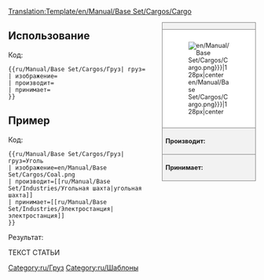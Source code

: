 <noinclude>[[Translation:Template/en/Manual/Base Set/Cargos/Cargo]]</noinclude><noinclude></noinclude><!--
--><div style="float:right; width:15em; font-size:90%; border:1px solid gray; background-color:#f2f2f2; margin-left:1em; margin-bottom:1em">
<div style="text-align:center; border-bottom:1px solid gray"><strong>{{{груз|Груз}}}</strong></div>
<div style="padding:1em; background-color:white">[[File:{{{изображение|en/Manual/Base Set/Cargos/Cargo.png}}}|128px|center]]</div>
<div style="border-top:1px solid gray; padding:0.5em"><strong>Производит:</strong> {{{производит}}}</div>
<div style="border-top:1px solid gray; padding:0.5em"><strong>Принимает:</strong> {{{принимает}}}</div>
</div><noinclude>

{{en/-}}
==Использование==
Код:
<pre>{{ru/Manual/Base Set/Cargos/Груз| груз=
| изображение=
| производит=
| принимает=
}}</pre>

==Пример==
Код:
<pre>{{ru/Manual/Base Set/Cargos/Груз| груз=Уголь
| изображение=en/Manual/Base Set/Cargos/Coal.png
| производит=[[ru/Manual/Base Set/Industries/Угольная шахта|угольная шахта]]
| принимает=[[ru/Manual/Base Set/Industries/Электростанция|электростанция]]
}}</pre>
Результат:

ТЕКСТ СТАТЬИ
{{ru/Manual/Base Set/Cargos/Груз| груз=Уголь
| изображение=en/Manual/Base Set/Cargos/Coal.png
| производит=[[ru/Manual/Base Set/Industries/Угольная шахта|угольная шахта]]
| принимает=[[ru/Manual/Base Set/Industries/Электростанция|электростанция]]
}}
</noinclude><includeonly>[[Category:ru/Груз]][[Category:ru/Шаблоны]]</includeonly>